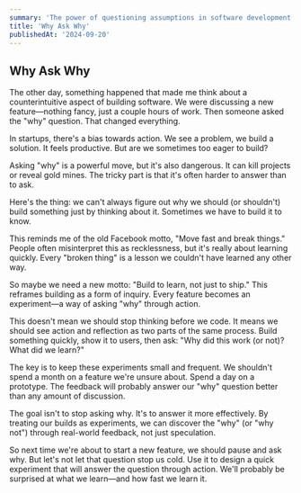 ```yaml
---
summary: 'The power of questioning assumptions in software development.'
title: 'Why Ask Why'
publishedAt: '2024-09-20'
---
```


## Why Ask Why

The other day, something happened that made me think about a counterintuitive aspect of building software. We were discussing a new feature—nothing fancy, just a couple hours of work. Then someone asked the "why" question. That changed everything.

In startups, there's a bias towards action. We see a problem, we build a solution. It feels productive. But are we sometimes too eager to build?

Asking "why" is a powerful move, but it's also dangerous. It can kill projects or reveal gold mines. The tricky part is that it's often harder to answer than to ask.

Here's the thing: we can't always figure out why we should (or shouldn't) build something just by thinking about it. Sometimes we have to build it to know.

This reminds me of the old Facebook motto, "Move fast and break things." People often misinterpret this as recklessness, but it's really about learning quickly. Every "broken thing" is a lesson we couldn't have learned any other way.

So maybe we need a new motto: "Build to learn, not just to ship." This reframes building as a form of inquiry. Every feature becomes an experiment—a way of asking "why" through action.

This doesn't mean we should stop thinking before we code. It means we should see action and reflection as two parts of the same process. Build something quickly, show it to users, then ask: "Why did this work (or not)? What did we learn?"

The key is to keep these experiments small and frequent. We shouldn't spend a month on a feature we're unsure about. Spend a day on a prototype. The feedback will probably answer our "why" question better than any amount of discussion.

The goal isn't to stop asking why. It's to answer it more effectively. By treating our builds as experiments, we can discover the "why" (or "why not") through real-world feedback, not just speculation.

So next time we're about to start a new feature, we should pause and ask why. But let's not let that question stop us cold. Use it to design a quick experiment that will answer the question through action. We'll probably be surprised at what we learn—and how fast we learn it.
